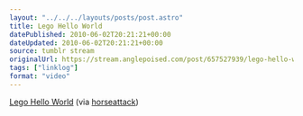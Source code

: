 ```yaml
---
layout: "../../../layouts/posts/post.astro"
title: Lego Hello World
datePublished: 2010-06-02T20:21:21+00:00
dateUpdated: 2010-06-02T20:21:21+00:00
source: tumblr stream
originalUrl: https://stream.anglepoised.com/post/657527939/lego-hello-world-via-horseattack
tags: ["linklog"]
format: "video"
---
```



<YouTube id="https://www.youtube.com/watch?v=zX09WnGU6ZY" />

[Lego Hello World][1] (via [horseattack][2])

[1]: http://www.youtube.com/watch?v=zX09WnGU6ZY
[2]: https://www.youtube.com/watch?v=zX09WnGU6ZY
